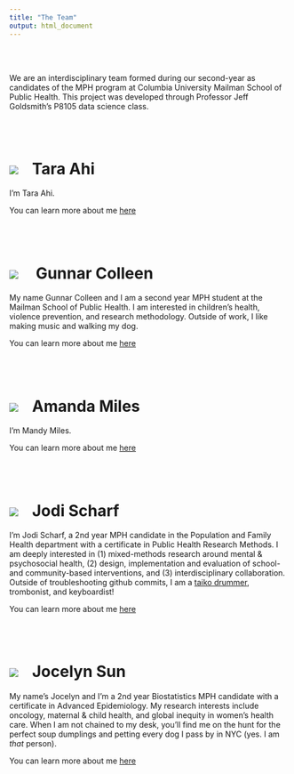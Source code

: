 ```yaml
---
title: "The Team"
output: html_document
---
```


<br></br>

We are an interdisciplinary team formed during our second-year as candidates of the MPH program at Columbia University Mailman School of Public Health. This project was developed through Professor Jeff Goldsmith's P8105 data science class.

<br></br>

# <a href=""><img class="cat_circle" src="images/tara.jpeg"></a><span style="padding-left:25px">Tara Ahi

I'm Tara Ahi.

You can learn more about me [here](https://taraahi.github.io/)

<br></br>

# <a href=""><img class="cat_circle" src="images/gunnar.jpeg"></a><span style="padding-left:25px"> Gunnar Colleen

My name Gunnar Colleen and I am a second year MPH student at the Mailman School of Public Health. I am interested in children's health, violence prevention, and research methodology. Outside of work, I like making music and walking my dog.

You can learn more about me [here](https://gcolleen.github.io/)

<br></br>

# <a href=""><img class="cat_circle" src="images/mandy.png"></a><span style="padding-left:25px">Amanda Miles

I'm Mandy Miles.

You can learn more about me [here](https://acm2268.github.io/)

<br></br>

# <a href=""><img class="cat_circle" src="images/jodi.png"></a><span style="padding-left:25px">Jodi Scharf

I'm Jodi Scharf, a 2nd year MPH candidate in the Population and Family Health department with a certificate in Public Health Research Methods. I am deeply interested in (1) mixed-methods research around mental & psychosocial health, (2) design, implementation and evaluation of school- and community-based interventions, and (3) interdisciplinary collaboration. Outside of troubleshooting github commits, I am a [taiko drummer](https://www.youtube.com/watch?v=6h6rxmpigLY&ab_channel=JoshuaYoon), trombonist, and keyboardist!

You can learn more about me [here](https://jodischarf.github.io/)

<br></br>

# <a href=""><img class="cat_circle" src="images/jocelyn.jpeg"></a><span style="padding-left:25px">Jocelyn Sun

My name's Jocelyn and I'm a 2nd year Biostatistics MPH candidate with a certificate in Advanced Epidemiology. My research interests include oncology, maternal & child health, and global inequity in women's health care. When I am not chained to my desk, you'll find me on the hunt for the perfect soup dumplings and petting every dog I pass by in NYC (yes. I am _that_ person).

You can learn more about me [here](https://jocelyynsun.github.io/)

<br></br>